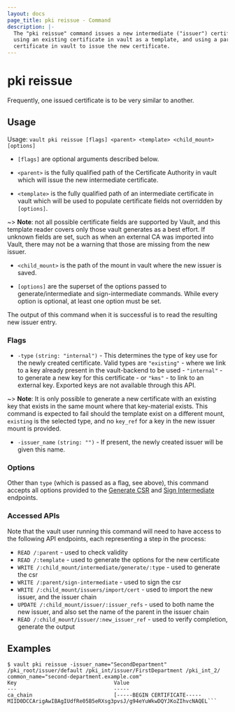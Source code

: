 ```yaml
---
layout: docs
page_title: pki reissue - Command
description: |-
  The "pki reissue" command issues a new intermediate ("issuer") certificate,
  using an existing certificate in vault as a template, and using a parent
  certificate in vault to issue the new certificate.
---
```


# pki reissue

Frequently, one issued certificate is to be very similar to another.

## Usage

Usage: `vault pki reissue [flags] <parent> <template> <child_mount> [options]`

- `[flags]` are optional arguments described below.

- `<parent>` is the fully qualified path of the Certificate Authority in vault
  which will issue the new intermediate certificate.

- `<template>` is the fully qualified path of an intermediate certificate in vault
  which will be used to populate certificate fields not overridden by `[options]`.

~> **Note**: not all possible certificate fields are supported by Vault, and
  this template reader covers only those vault generates as a best effort.  If
  unknown fields are set, such as when an external CA was imported into Vault,
  there may not be a warning that those are missing from the new issuer.

- `<child_mount>` is the path of the mount in vault where the new issuer is saved.

- `[options]` are the superset of the options passed to generate/intermediate and
  sign-intermediate commands.  While every option is optional, at least one
  option must be set.

The output of this command when it is successful is to read the resulting new
issuer entry.

### Flags

- `-type` `(string: "internal")` - This determines the type of key use for the
   newly created certificate.  Valid types are `"existing"` - where we link to
   a key already present in the vault-backend to be used - `"internal"` - to
   generate a new key for this certificate - or `"kms"` - to link to an external
   key.  Exported keys are not available through this API.

~> **Note**: It is only possible to generate a new certificate with an existing
   key that exists in the same mount where that key-material exists.  This
   command is expected to fail should the template exist on a different mount,
   `existing` is the selected type, and no `key_ref` for a key in the new issuer
   mount is provided.

- `-issuer_name` `(string: "")` - If present, the newly created issuer will be
   given this name.

### Options

Other than `type` (which is passed as a flag, see above), this command accepts
all options provided to the
[Generate CSR](/vault/api-docs/secret/pki#generate-intermediate-csr) and
[Sign Intermediate](/vault/api-docs/secret/pki#sign-intermediate) endpoints.

### Accessed APIs

Note that the vault user running this command will need to have access to the
following API endpoints, each representing a step in the process:

 - `READ /:parent` - used to check validity
 - `READ /:template` - used to generate the options for the new certificate
 - `WRITE /:child_mount/intermediate/generate/:type` - used to generate the csr
 - `WRITE /:parent/sign-intermediate` - used to sign the csr
 - `WRITE /:child_mount/issuers/import/cert` - used to import the new issuer,
 and the issuer chain
 - `UPDATE /:child_mount/issuer/:issuer_refs` - used to both name the new
 issuer, and also set the name of the parent in the issuer chain
 - `READ /:child_mount/issuer/:new_issuer_ref` - used to verify completion,
 generate the output

## Examples

```shell-session
$ vault pki reissue -issuer_name="SecondDepartment" /pki_root/issuer/default /pki_int/issuer/FirstDepartment /pki_int_2/ common_name="second-department.example.com"
Key                               Value
---                               -----
ca_chain                          [-----BEGIN CERTIFICATE-----
MIID0DCCArigAwIBAgIUdfRe05B5eRXsg3pvsJ/g94eYuWkwDQYJKoZIhvcNAQEL```
